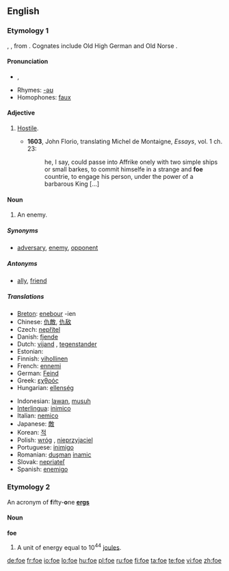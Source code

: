 {{see|FoE|FOE}}
==English==

===Etymology 1===
{{etyl|ang}} {{term|fah|fāh}}, {{term|gefa|ġefā}}, from {{proto|Germanic|faiho-}}. Cognates include Old High German {{term|fehan}} and Old Norse {{term|feikn}}.

====Pronunciation====
* {{IPA|/fəʊ/}}, {{audio|en-us-foe.ogg|Audio (US)}}
* Rhymes: [[Rhymes:English:-əʊ|-əʊ]]
* Homophones: [[faux]]

====Adjective====
{{en-adj}}

# {{obsolete}} [[hostile|Hostile]].
#* '''1603''', John Florio, translating Michel de Montaigne, ''Essays'', vol. 1 ch. 23:
#*: he, I say, could passe into Affrike onely with two simple ships or small barkes, to commit himselfe in a strange and '''foe''' countrie, to engage his person, under the power of a barbarous King [...]

====Noun====
{{en-noun}}

# An enemy.

=====Synonyms=====
* {{sense|enemy}} [[adversary]], [[enemy]], [[opponent]]

=====Antonyms=====
* {{sense|enemy}} [[ally]], [[friend]]

=====Translations=====
{{trans-top|enemy}}
* [[Breton]]: [[enebour]] {{m}} -ien {{p}}
* Chinese: [[仇敵]], [[仇敌]]
* Czech: [[nepřítel]] {{m}}
* Danish: [[fjende]] {{c}}
* Dutch: [[vijand]] {{m}}, [[tegenstander]] {{m}}
* Estonian: {{t|et|vaenlane}}
* Finnish: [[vihollinen]]
* French: [[ennemi]] {{m}}
* German: [[Feind]] {{m}}
* Greek: [[εχθρός]] {{m}}
* Hungarian: [[ellenség]]
{{trans-mid}}
* Indonesian: [[lawan]], [[musuh]]
* [[Interlingua]]: [[inimico]]
* Italian: [[nemico]] {{m}}
* Japanese: [[敵]]
* Korean: [[적]]
* Polish: [[wróg]] {{m}}, [[nieprzyjaciel]] {{m}}
* Portuguese: [[inimigo]] {{m}}
* Romanian: [[duşman]] {{m}} [[inamic]] {{m}}
* Slovak: [[nepriateľ]] {{m}}
* Spanish: [[enemigo]] {{m}}
{{trans-bottom}}

===Etymology 2===
An acronym of '''f'''ifty-'''o'''ne '''[[erg]]s'''

====Noun====
'''foe'''

# A unit of energy equal to 10<sup>44</sup> [[joule]]s.

[[de:foe]]
[[fr:foe]]
[[io:foe]]
[[lo:foe]]
[[hu:foe]]
[[pl:foe]]
[[ru:foe]]
[[fi:foe]]
[[ta:foe]]
[[te:foe]]
[[vi:foe]]
[[zh:foe]]